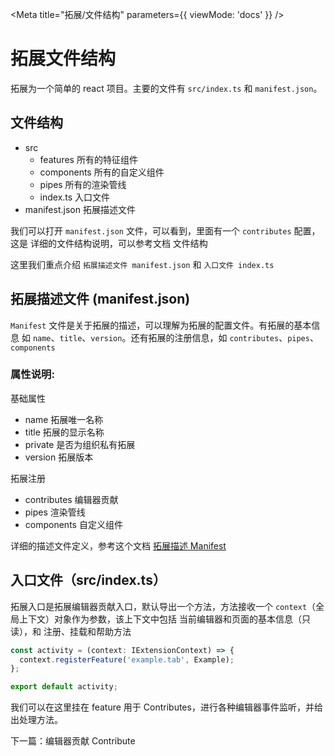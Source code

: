 
<Meta title="拓展/文件结构" parameters={{ viewMode: 'docs' }} />

# 拓展文件结构

拓展为一个简单的 react 项目。主要的文件有 `src/index.ts` 和 `manifest.json`。

## 文件结构

- src
  - features 所有的特征组件
  - components 所有的自定义组件
  - pipes 所有的渲染管线
  - index.ts 入口文件
- manifest.json 拓展描述文件

我们可以打开 `manifest.json` 文件，可以看到，里面有一个 `contributes` 配置，这是
详细的文件结构说明，可以参考文档 文件结构

这里我们重点介绍 `拓展描述文件 manifest.json` 和 `入口文件 index.ts`

## 拓展描述文件 (manifest.json)

`Manifest` 文件是关于拓展的描述，可以理解为拓展的配置文件。有拓展的基本信息 如 `name`、`title`、`version`。还有拓展的注册信息，如 `contributes`、`pipes`、`components`

### 属性说明:

基础属性

- name 拓展唯一名称
- title 拓展的显示名称
- private 是否为组织私有拓展
- version 拓展版本

拓展注册

- contributes 编辑器贡献
- pipes 渲染管线
- components 自定义组件

详细的描述文件定义，参考这个文档 [拓展描述 Manifest]()

## 入口文件（src/index.ts）

拓展入口是拓展编辑器贡献入口，默认导出一个方法，方法接收一个 `context`（全局上下文）对象作为参数，该上下文中包括 当前编辑器和页面的基本信息（只读），和 注册、挂载和帮助方法

```typescript
const activity = (context: IExtensionContext) => {
  context.registerFeature('example.tab', Example);
};

export default activity;
```

我们可以在这里挂在 feature 用于 Contributes，进行各种编辑器事件监听，并给出处理方法。

下一篇：<LinkTo kind="%E6%8B%93%E5%B1%95-contribute-%E7%BC%96%E8%BE%91%E5%99%A8%E8%B4%A1%E7%8C%AE--page">编辑器贡献 Contribute</LinkTo>
